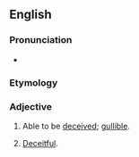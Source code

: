 ==English==
{{PIE root|en|keh₂p}}

===Pronunciation===
* {{IPA|/dɪˈsiːvəbl̩/|lang=en}}

===Etymology===
{{suffix|en|deceive|able}}

===Adjective===
{{en-adj}}

# Able to be [[deceived]]; [[gullible]].
# {{lb|en|obsolete}} [[deceitful|Deceitful]].